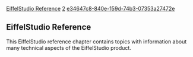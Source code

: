 [[Property:title|EiffelStudio Reference]]
[[Property:weight|2]]
[[Property:uuid|e34647c8-840e-159d-74b3-07353a27472e]]
==EiffelStudio Reference==

This EiffelStudio reference chapter contains topics with information about many technical aspects of the EiffelStudio product. 



